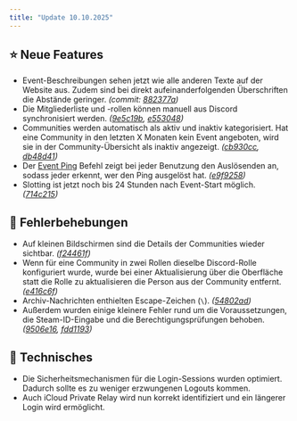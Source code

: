```yaml
---
title: "Update 10.10.2025"
---
```



<Releases server="2.18.0" serverNew frontend="1.17.0" frontendNew/>

## ⭐ Neue Features
* Event-Beschreibungen sehen jetzt wie alle anderen Texte auf der Website aus. Zudem sind bei direkt aufeinanderfolgenden Überschriften die Abstände geringer. _(commit: [882377a](https://github.com/Alf-Melmac/slotbot-frontend/commit/882377af27b62fce416be21d43a52363a8bf1f55))_
* Die Mitgliederliste und -rollen können manuell aus Discord synchronisiert werden. _([9e5c19b](https://github.com/Alf-Melmac/slotbot-frontend/commit/9e5c19b2425465f7801d43a7827de68d659b0d7b), [e553048](https://github.com/Alf-Melmac/slotbotServer/commit/e553048101e6a3e7ce540e47c971cee278be1402))_
* Communities werden automatisch als aktiv und inaktiv kategorisiert. Hat eine Community in den letzten X Monaten kein Event angeboten, wird sie in der Community-Übersicht als inaktiv angezeigt. _([cb930cc](https://github.com/Alf-Melmac/slotbot-frontend/commit/cb930cc5badbc0d003fe05cf26fb26306012fa8c), [db48d41](https://github.com/Alf-Melmac/slotbotServer/commit/db48d416b12d8424b38f17723e17b4985813b262))_
* Der [Event Ping](/integrationen/discord/bot-befehle/event-ping) Befehl zeigt bei jeder Benutzung den Auslösenden an, sodass jeder erkennt, wer den Ping ausgelöst hat. _([e9f9258](https://github.com/Alf-Melmac/slotbotServer/commit/e9f925840dee9528f4dac91ab3f7b97eb1bc3493))_
* Slotting ist jetzt noch bis 24 Stunden nach Event-Start möglich. _([714c215](https://github.com/Alf-Melmac/slotbotServer/commit/714c215ffbc781286a20f26140fece4a127c9e70))_

## 🐞 Fehlerbehebungen
* Auf kleinen Bildschirmen sind die Details der Communities wieder sichtbar. _([f24461f](https://github.com/Alf-Melmac/slotbot-frontend/commit/f24461f3a8f32e9c11708ddbc9d2a78a6bcff6e7))_
* Wenn für eine Community in zwei Rollen dieselbe Discord-Rolle konfiguriert wurde, wurde bei einer Aktualisierung über die Oberfläche statt die Rolle zu aktualisieren die Person aus der Community entfernt. _([e416c6f](https://github.com/Alf-Melmac/slotbotServer/commit/e416c6f0088cd6648ed08a68b123dd5bf2fdf736))_
* Archiv-Nachrichten enthielten Escape-Zeichen (`\`). _([54802ad](https://github.com/Alf-Melmac/slotbotServer/commit/54802ade1eba9bad9a13c10cbda223af9a01b891))_
* Außerdem wurden einige kleinere Fehler rund um die Voraussetzungen, die Steam-ID-Eingabe und die Berechtigungsprüfungen behoben. _([9506e16](https://github.com/Alf-Melmac/slotbotServer/commit/9506e16b09638f3baa9f94997af249ab3f66c874), [fdd1193](https://github.com/Alf-Melmac/slotbotServer/commit/fdd1193ba6d6e69c4e8c8f06eee19cedca09ebb8))_

## 🔨 Technisches
* Die Sicherheitsmechanismen für die Login-Sessions wurden optimiert. Dadurch sollte es zu weniger erzwungenen Logouts kommen.
* Auch iCloud Private Relay wird nun korrekt identifiziert und ein längerer Login wird ermöglicht.
